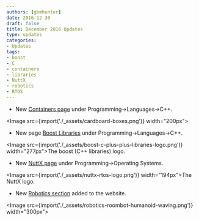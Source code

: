 ```yaml
---
authors: [gbmhunter]
date: 2016-12-30
draft: false
title: December 2016 Updates
type: updates
categories:
- Updates
tags:
- boost
- C
- containers
- libraries
- NuttX
- robotics
- RTOS
---
```




* New [Containers page](/programming/languages/c-plus-plus/containers) under Programming->Languages->C++.  


<Image src={import('./_assets/cardboard-boxes.png')} width="200px"></Image>

* New page [Boost Libraries](/programming/languages/c-plus-plus/boost-libraries) under Programming->Languages->C++.  


<Image src={import('./_assets/boost-c-plus-plus-libraries-logo.png')} width="277px">The boost (C++ libraries) logo.</Image>

* New [NuttX page](/programming/operating-systems/nuttx) under Programming->Operating Systems.  


<Image src={import('./_assets/nuttx-rtos-logo.png')} width="194px">The NuttX logo.</Image>

* New [Robotics section](/robotics) added to the website.  


<Image src={import('./_assets/robotics-roombot-humanoid-waving.png')} width="300px"></Image>